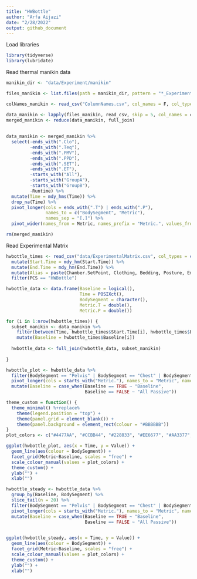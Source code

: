 ```yaml
---
title: "HWBottle"
author: "Arfa Aijazi"
date: "2/28/2022"
output: github_document
---
```


Load libraries  
```r
library(tidyverse)
library(lubridate)
```


Read thermal manikin data
```r
manikin_dir <- "data/Experiment/manikin"

files_manikin <- list.files(path = manikin_dir, pattern = "*_Experiment.csv", full.names = TRUE)

colNames_manikin <- read_csv("ColumnNames.csv", col_names = F, col_types = cols())

data_manikin <- lapply(files_manikin, read_csv, skip = 5, col_names = colNames_manikin$X1, col_types = cols())
merged_manikin <- reduce(data_manikin, full_join)
  
  
data_manikin <- merged_manikin %>%
  select(-ends_with(".Clo"), 
         -ends_with(".Teq"), 
         -ends_with(".PMV"), 
         -ends_with(".PPD"), 
         -ends_with(".SET"), 
         -ends_with(".ET"), 
         -starts_with("All"), 
         -starts_with("GroupA"), 
         -starts_with("GroupB"),
         -Runtime) %>%
  mutate(Time = mdy_hms(Time)) %>%
  drop_na(Time) %>%
  pivot_longer(cols = ends_with(".T") | ends_with(".P"),
               names_to = c("BodySegment", "Metric"),
               names_sep = "[.]") %>%
  pivot_wider(names_from = Metric, names_prefix = "Metric.", values_from = value)

rm(merged_manikin) 
```

Read Experimental Matrix
```r
hwbottle_times <- read_csv("data/ExperimentalMatrix.csv", col_types = cols()) %>%
  mutate(Start.Time = mdy_hm(Start.Time)) %>%
  mutate(End.Time = mdy_hm(End.Time)) %>%
  mutate(Alias = paste(Chamber.SetPoint, Clothing, Bedding, Posture, Emergency.Blanket, Bed.Type, PCS, Repetition, sep = "_")) %>%
  filter(PCS == "HWBottle")
```

```r
hwbottle_data <- data.frame(Baseline = logical(),
                            Time = POSIXct(),
                            BodySegment = character(),
                            Metric.T = double(),
                            Metric.P = double())

for (i in 1:nrow(hwbottle_times)) {
  subset_manikin <- data_manikin %>%
    filter(between(Time, hwbottle_times$Start.Time[i], hwbottle_times$End.Time[i]-minutes(1))) %>%
    mutate(Baseline = hwbottle_times$Baseline[i])
  
  hwbottle_data <- full_join(hwbottle_data, subset_manikin)
    
}

hwbottle_plot <- hwbottle_data %>%
  filter(BodySegment == "Pelvis" | BodySegment == "Chest" | BodySegment == "LThigh" | BodySegment == "RThigh" | BodySegment == "Back") %>%
  pivot_longer(cols = starts_with("Metric."), names_to = "Metric", names_prefix = "Metric.", values_to = "Value") %>%
  mutate(Baseline = case_when(Baseline == TRUE ~ "Baseline",
                              Baseline == FALSE ~ "All Passive"))
```

```r
theme_custom = function() {
  theme_minimal() %+replace%
    theme(legend.position = "top") +
    theme(panel.grid = element_blank()) +
    theme(panel.background = element_rect(colour = "#BBBBBB"))
}
plot_colors <- c("#4477AA", "#CCBB44", "#228833", "#EE6677", "#AA3377", "#66CCEE")
```

```r
ggplot(hwbottle_plot, aes(x = Time, y = Value)) +
  geom_line(aes(colour = BodySegment)) +
  facet_grid(Metric~Baseline, scales = "free") +
  scale_colour_manual(values = plot_colors) +
  theme_custom() +
  ylab("") +
  xlab("")
```
```r
hwbottle_steady <- hwbottle_data %>%
  group_by(Baseline, BodySegment) %>%
  slice_tail(n = 20) %>%
  filter(BodySegment == "Pelvis" | BodySegment == "Chest" | BodySegment == "LThigh" | BodySegment == "RThigh" | BodySegment == "Back") %>%
  pivot_longer(cols = starts_with("Metric."), names_to = "Metric", names_prefix = "Metric.", values_to = "Value") %>%
  mutate(Baseline = case_when(Baseline == TRUE ~ "Baseline",
                              Baseline == FALSE ~ "All Passive"))
  
```

```r
ggplot(hwbottle_steady, aes(x = Time, y = Value)) +
  geom_line(aes(colour = BodySegment)) +
  facet_grid(Metric~Baseline, scales = "free") +
  scale_colour_manual(values = plot_colors) +
  theme_custom() +
  ylab("") +
  xlab("")
```